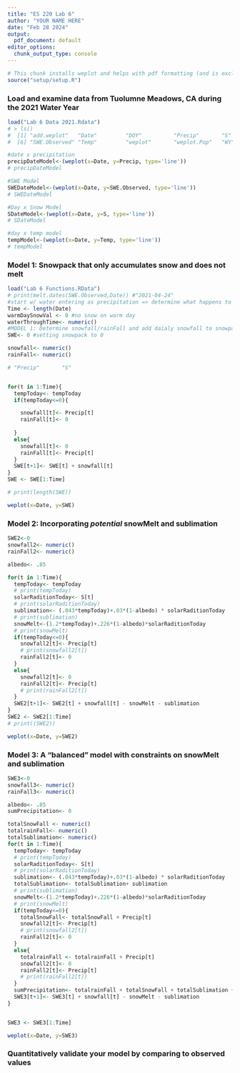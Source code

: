 ```yaml
---
title: "ES 220 Lab 6"
author: "YOUR NAME HERE"
date: "Feb 28 2024"
output:
  pdf_document: default
editor_options:
  chunk_output_type: console
---
```


```r
# This chunk installs weplot and helps with pdf formatting (and is excluded from knitting)
source("setup/setup.R")

```


### Load and examine data from Tuolumne Meadows, CA during the 2021 Water Year

```r
load("Lab 6 Data 2021.Rdata")
# > ls()
#  [1] "add.weplot"   "Date"         "DOY"          "Precip"       "S"
#  [6] "SWE.Observed" "Temp"         "weplot"       "weplot.Pop"   "WY"

#date x precipitation
precipDateModel<-(weplot(x=Date, y=Precip, type='line'))
# precipDateModel

#SWE Model
SWEDateModel<-(weplot(x=Date, y=SWE.Observed, type='line'))
# SWEDateModel

#Day x Snow Model
SDateModel<-(weplot(x=Date, y=S, type='line'))
# SDateModel

#day x temp model 
tempModel<-(weplot(x=Date, y=Temp, type='line'))
# tempModel
```


### Model 1: Snowpack that only accumulates snow and does not melt

```r
load("Lab 6 Functions.RData")
# print(melt.dates(SWE.Observed,Date)) #"2021-04-24"
#start w/ water entering as precipitation => determine what happens to water through time
Time <- length(Date)
warmDaySnowVal <- 0 #no snow on warm day 
waterThroughTime<- numeric()
#MODEL 1: Determine snowfall/rainFall and add daialy snowfall to snowpack SWE
SWE<- 0 #setting snowpack to 0

snowfall<- numeric()
rainFall<- numeric()

# "Precip"       "S"


for(t in 1:Time){
  tempToday<- tempToday
  if(tempToday<=0){

    snowfall[t]<- Precip[t]
    rainFall[t]<- 0
    
  }
  else{
    snowfall[t]<- 0
    rainFall[t]<- Precip[t]
  }
  SWE[t+1]<- SWE[t] + snowfall[t]
}
SWE <- SWE[1:Time]

# print(length(SWE))

weplot(x=Date, y=SWE)
```


### Model 2: Incorporating *potential* snowMelt and sublimation

```r
SWE2<-0
snowfall2<- numeric()
rainFall2<- numeric()

albedo<- .85

for(t in 1:Time){
  tempToday<- tempToday
  # print(tempToday)
  solarRaditionToday<- S[t]
  # print(solarRaditionToday)
  sublimation<- (.043*tempToday)+.03*(1-albedo) * solarRaditionToday
  # print(sublimation)
  snowMelt<-(1.2*tempToday)+.226*(1-albedo)*solarRaditionToday
  # print(snowMelt)
  if(tempToday<=0){
    snowfall2[t]<- Precip[t]
    # print(snowfall2[t])
    rainFall2[t]<- 0
  }
  else{
    snowfall2[t]<- 0
    rainFall2[t]<- Precip[t]
    # print(rainFall2[t])
  }
  SWE2[t+1]<- SWE2[t] + snowfall[t] - snowMelt - sublimation
}
SWE2 <- SWE2[1:Time]
# print((SWE2))

weplot(x=Date, y=SWE2)
```


### Model 3: A "balanced" model with constraints on snowMelt and sublimation

```r

SWE3<-0
snowfall3<- numeric()
rainFall3<- numeric()

albedo<- .85
sumPrecipitation<- 0

totalSnowFall <- numeric()
totalrainFall<- numeric()
totalSublimation<- numeric()
for(t in 1:Time){
  tempToday<- tempToday
  # print(tempToday)
  solarRaditionToday<- S[t]
  # print(solarRaditionToday)
  sublimation<- (.043*tempToday)+.03*(1-albedo) * solarRaditionToday
  totalSublimation<- totalSublimation+ sublimation
  # print(sublimation)
  snowMelt<-(1.2*tempToday)+.226*(1-albedo)*solarRaditionToday
  # print(snowMelt)
  if(tempToday<=0){
    totalSnowFall<- totalSnowFall + Precip[t]
    snowfall2[t]<- Precip[t]
    # print(snowfall2[t])
    rainFall2[t]<- 0
  }
  else{
    totalrainFall <- totalrainFall + Precip[t]
    snowfall2[t]<- 0
    rainFall2[t]<- Precip[t]
    # print(rainFall2[t])
  }
  sumPrecipitation<- totalrainFall + totalSnowFall + totalSublimation + SWE3[t]
  SWE3[t+1]<- SWE3[t] + snowfall[t] - snowMelt - sublimation
}


SWE3 <- SWE3[1:Time]

weplot(x=Date, y=SWE3)

```


### Quantitatively validate your model by comparing to observed values

```r




```
